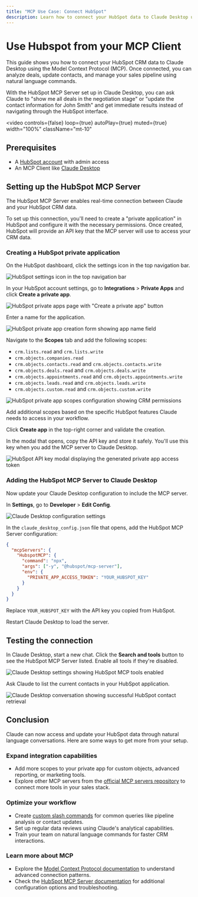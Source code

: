 ```yaml
---
title: "MCP Use Case: Connect HubSpot"
description: Learn how to connect your HubSpot data to Claude Desktop using the official MCP server for AI-powered CRM workflows.
---
```


# Use Hubspot from your MCP Client

This guide shows you how to connect your HubSpot CRM data to Claude Desktop using the Model Context Protocol (MCP). Once connected, you can analyze deals, update contacts, and manage your sales pipeline using natural language commands.

With the HubSpot MCP Server set up in Claude Desktop, you can ask Claude to "show me all deals in the negotiation stage" or "update the contact information for John Smith" and get immediate results instead of navigating through the HubSpot interface.

<video
  controls={false}
  loop={true}
  autoPlay={true}
  muted={true}
  width="100%"
  className="mt-10"
>
  <source src="/assets/mcp/using-mcp/hubspot-claude-quickstart/hubspot-mcp-demo.mp4" type="video/mp4" />
</video>

## Prerequisites

- A [HubSpot account](https://www.hubspot.com) with admin access
- An MCP Client like [Claude Desktop](https://claude.ai/download)

## Setting up the HubSpot MCP Server

The HubSpot MCP Server enables real-time connection between Claude and your HubSpot CRM data.

To set up this connection, you'll need to create a "private application" in HubSpot and configure it with the necessary permissions. Once created, HubSpot will provide an API key that the MCP server will use to access your CRM data.

### Creating a HubSpot private application

On the HubSpot dashboard, click the settings icon in the top navigation bar.

![HubSpot settings icon in the top navigation bar](/assets/mcp/using-mcp/hubspot-claude-quickstart/hubspot-settings-icon.png)

In your HubSpot account settings, go to **Integrations** > **Private Apps** and click **Create a private app**.

![HubSpot private apps page with "Create a private app" button](/assets/mcp/using-mcp/hubspot-claude-quickstart/hubspot-create-private-app.png)

Enter a name for the application.

![HubSpot private app creation form showing app name field](/assets/mcp/using-mcp/hubspot-claude-quickstart/hubspot-create-private-app-name.png)

Navigate to the **Scopes** tab and add the following scopes:

- `crm.lists.read` and `crm.lists.write`
- `crm.objects.companies.read`
- `crm.objects.contacts.read` and `crm.objects.contacts.write`
- `crm.objects.deals.read` and `crm.objects.deals.write`
- `crm.objects.appointments.read` and `crm.objects.appointments.write`
- `crm.objects.leads.read` and `crm.objects.leads.write`
- `crm.objects.custom.read` and `crm.objects.custom.write`

![HubSpot private app scopes configuration showing CRM permissions](/assets/mcp/using-mcp/hubspot-claude-quickstart/hubspot-create-private-app-scopes.png)

Add additional scopes based on the specific HubSpot features Claude needs to access in your workflow.

Click **Create app** in the top-right corner and validate the creation.

In the modal that opens, copy the API key and store it safely. You'll use this key when you add the MCP server to Claude Desktop.

![HubSpot API key modal displaying the generated private app access token](/assets/mcp/using-mcp/hubspot-claude-quickstart/hubspot-api-key-modal.png)

### Adding the HubSpot MCP Server to Claude Desktop

Now update your Claude Desktop configuration to include the MCP server. 

In **Settings**, go to **Developer** > **Edit Config**.

![Claude Desktop configuration settings](/assets/mcp/using-mcp/hubspot-claude-quickstart/claude-desktop-config-settings.png)

In the `claude_desktop_config.json` file that opens, add the HubSpot MCP Server configuration: 

```json
{
  "mcpServers": {
    "HubspotMCP": {
      "command": "npx",
      "args": ["-y", "@hubspot/mcp-server"],
      "env": {
        "PRIVATE_APP_ACCESS_TOKEN": "YOUR_HUBSPOT_KEY"
      }
    }
  }
}
```

Replace `YOUR_HUBSPOT_KEY` with the API key you copied from HubSpot.

Restart Claude Desktop to load the server.

## Testing the connection

In Claude Desktop, start a new chat. Click the **Search and tools** button to see the HubSpot MCP Server listed. Enable all tools if they're disabled.

![Claude Desktop settings showing HubSpot MCP tools enabled](/assets/mcp/using-mcp/hubspot-claude-quickstart/claude-enable-hubspot-tools.png)

Ask Claude to list the current contacts in your HubSpot application.

![Claude Desktop conversation showing successful HubSpot contact retrieval](/assets/mcp/using-mcp/hubspot-claude-quickstart/claude-hubspot-integration-test.png)

## Conclusion

Claude can now access and update your HubSpot data through natural language conversations. Here are some ways to get more from your setup.

### Expand integration capabilities

- Add more scopes to your private app for custom objects, advanced reporting, or marketing tools.
- Explore other MCP servers from the [official MCP servers repository](https://github.com/modelcontextprotocol/servers) to connect more tools in your sales stack.

### Optimize your workflow

- Create [custom slash commands](https://docs.anthropic.com/en/docs/claude-code/tutorials) for common queries like pipeline analysis or contact updates.
- Set up regular data reviews using Claude's analytical capabilities.
- Train your team on natural language commands for faster CRM interactions.

### Learn more about MCP

- Explore the [Model Context Protocol documentation](https://docs.anthropic.com/en/docs/mcp) to understand advanced connection patterns.
- Check the [HubSpot MCP Server documentation](https://www.npmjs.com/package/@hubspot/mcp-server) for additional configuration options and troubleshooting.
